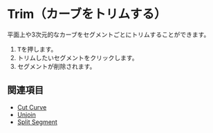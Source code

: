 
# Trim（カーブをトリムする）

<Reference shortcut="T" command="Trim" button="Toolbar" />

平面上や3次元的なカーブをセグメントごとにトリムすることができます。

1. <kbd>T</kbd>を押します。
2. トリムしたいセグメントをクリックします。
3. セグメントが削除されます。

<VideoPlayer fileName="trim"/>

## 関連項目
- [Cut Curve](./cut-curve)
- [Unjoin](./unjoin)
- [Split Segment](./split-segment)